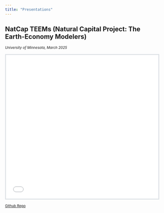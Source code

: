 ```yaml
---
title: "Presentations"
---
```



## NatCap TEEMs (Natural Capital Project: The Earth-Economy Modelers)  
<small><em>University of Minnesota, March 2025</em></small>

<style>
.slide-deck {
    border: 3px solid #dee2e6;
    width: 100%;
    height: 475px;
}
</style>

<iframe class="slide-deck" src="assets/slides/msi_intro.html"></iframe>

<small>[Github Repo](https://github.com/m-braaksma/msi_intro)</small>